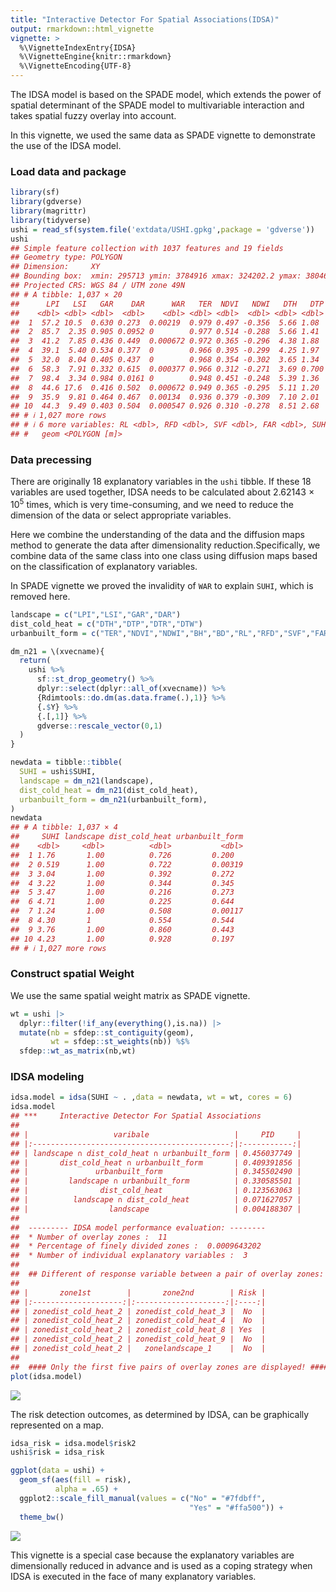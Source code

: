 ```yaml
---
title: "Interactive Detector For Spatial Associations(IDSA)"
output: rmarkdown::html_vignette
vignette: >
  %\VignetteIndexEntry{IDSA}
  %\VignetteEngine{knitr::rmarkdown}
  %\VignetteEncoding{UTF-8}
---
```




The IDSA model is based on the SPADE model, which extends the power of spatial determinant of the SPADE model to multivariable interaction and takes spatial fuzzy overlay into account.

In this vignette, we used the same data as SPADE vignette to demonstrate the use of the IDSA model.

### Load data and package


``` r
library(sf)
library(gdverse)
library(magrittr)
library(tidyverse)
ushi = read_sf(system.file('extdata/USHI.gpkg',package = 'gdverse'))
ushi
## Simple feature collection with 1037 features and 19 fields
## Geometry type: POLYGON
## Dimension:     XY
## Bounding box:  xmin: 295713 ymin: 3784916 xmax: 324202.2 ymax: 3804669
## Projected CRS: WGS 84 / UTM zone 49N
## # A tibble: 1,037 × 20
##      LPI   LSI   GAR    DAR      WAR   TER  NDVI   NDWI   DTH   DTP    DTR   DTW    BH    BD
##    <dbl> <dbl> <dbl>  <dbl>    <dbl> <dbl> <dbl>  <dbl> <dbl> <dbl>  <dbl> <dbl> <dbl> <dbl>
##  1  57.2 10.5  0.630 0.273  0.00219  0.979 0.497 -0.356  5.66 1.08  0.934   1.16 3.16  0.635
##  2  85.7  2.35 0.905 0.0952 0        0.977 0.514 -0.288  5.66 1.41  0.0807  1.57 0.310 0.139
##  3  41.2  7.85 0.436 0.449  0.000672 0.972 0.365 -0.296  4.38 1.88  0.516   2.37 3.99  0.671
##  4  39.1  5.40 0.534 0.377  0        0.966 0.395 -0.299  4.25 1.97  0.442   2.81 4.63  0.634
##  5  32.0  8.04 0.405 0.437  0        0.968 0.354 -0.302  3.65 1.34  0.615   2.55 4.07  0.642
##  6  58.3  7.91 0.332 0.615  0.000377 0.966 0.312 -0.271  3.69 0.700 0.592   2.25 7.91  0.777
##  7  98.4  3.34 0.984 0.0161 0        0.948 0.451 -0.248  5.39 1.36  0.124   3.64 0.216 0.111
##  8  44.6 17.6  0.416 0.502  0.000672 0.949 0.365 -0.295  5.11 1.20  0.926   2.50 6.49  0.747
##  9  35.9  9.81 0.464 0.467  0.00134  0.936 0.379 -0.309  7.10 2.01  1.03    2.75 5.49  0.692
## 10  44.3  9.49 0.403 0.504  0.000547 0.926 0.310 -0.278  8.51 2.68  0.658   3.20 3.27  0.601
## # ℹ 1,027 more rows
## # ℹ 6 more variables: RL <dbl>, RFD <dbl>, SVF <dbl>, FAR <dbl>, SUHI <dbl>,
## #   geom <POLYGON [m]>
```

### Data precessing

There are originally 18 explanatory variables in the `ushi` tibble. If these 18 variables are used together, IDSA needs to be calculated about 2.62143 &times; 10<sup>5</sup> times, which is very time-consuming, and we need to reduce the dimension of the data or select appropriate variables.

Here we combine the understanding of the data and the diffusion maps method to generate the data after dimensionality reduction.Specifically, we combine data of the same class into one class using diffusion maps based on the classification of explanatory variables.

In SPADE vignette we proved the invalidity of `WAR` to explain `SUHI`, which is removed here.


``` r
landscape = c("LPI","LSI","GAR","DAR")
dist_cold_heat = c("DTH","DTP","DTR","DTW")
urbanbuilt_form = c("TER","NDVI","NDWI","BH","BD","RL","RFD","SVF","FAR")

dm_n21 = \(xvecname){
  return(
    ushi %>%
      sf::st_drop_geometry() %>%
      dplyr::select(dplyr::all_of(xvecname)) %>%
      {Rdimtools::do.dm(as.data.frame(.),1)} %>%
      {.$Y} %>%
      {.[,1]} %>%
      gdverse::rescale_vector(0,1)
  )
}

newdata = tibble::tibble(
  SUHI = ushi$SUHI,
  landscape = dm_n21(landscape),
  dist_cold_heat = dm_n21(dist_cold_heat),
  urbanbuilt_form = dm_n21(urbanbuilt_form),
)
newdata
## # A tibble: 1,037 × 4
##     SUHI landscape dist_cold_heat urbanbuilt_form
##    <dbl>     <dbl>          <dbl>           <dbl>
##  1 1.76       1.00          0.726         0.200  
##  2 0.519      1.00          0.722         0.00319
##  3 3.04       1.00          0.392         0.272  
##  4 3.22       1.00          0.344         0.345  
##  5 3.47       1.00          0.216         0.273  
##  6 4.71       1.00          0.225         0.644  
##  7 1.24       1.00          0.508         0.00117
##  8 4.30       1             0.554         0.544  
##  9 3.76       1.00          0.860         0.443  
## 10 4.23       1.00          0.928         0.197  
## # ℹ 1,027 more rows
```

### Construct spatial Weight

We use the same spatial weight matrix as SPADE vignette.


``` r
wt = ushi |>
  dplyr::filter(!if_any(everything(),is.na)) |>
  mutate(nb = sfdep::st_contiguity(geom),
         wt = sfdep::st_weights(nb)) %$%
  sfdep::wt_as_matrix(nb,wt)
```

### IDSA modeling


``` r
idsa.model = idsa(SUHI ~ . ,data = newdata, wt = wt, cores = 6)
idsa.model
## ***     Interactive Detector For Spatial Associations 
## 
## |                   varibale                   |     PID     |
## |:--------------------------------------------:|:-----------:|
## | landscape ∩ dist_cold_heat ∩ urbanbuilt_form | 0.456037749 |
## |       dist_cold_heat ∩ urbanbuilt_form       | 0.409391856 |
## |               urbanbuilt_form                | 0.345502490 |
## |         landscape ∩ urbanbuilt_form          | 0.330585501 |
## |                dist_cold_heat                | 0.123563063 |
## |          landscape ∩ dist_cold_heat          | 0.071627057 |
## |                  landscape                   | 0.004188307 |
## 
##  --------- IDSA model performance evaluation: --------
##  * Number of overlay zones :  11 
##  * Percentage of finely divided zones :  0.0009643202 
##  * Number of individual explanatory variables :  3 
##  
##  ## Different of response variable between a pair of overlay zones:
## 
## |       zone1st        |       zone2nd        | Risk |
## |:--------------------:|:--------------------:|:----:|
## | zonedist_cold_heat_2 | zonedist_cold_heat_3 |  No  |
## | zonedist_cold_heat_2 | zonedist_cold_heat_4 |  No  |
## | zonedist_cold_heat_2 | zonedist_cold_heat_8 | Yes  |
## | zonedist_cold_heat_2 | zonedist_cold_heat_9 |  No  |
## | zonedist_cold_heat_2 |   zonelandscape_1    |  No  |
## 
##  #### Only the first five pairs of overlay zones are displayed! ####
plot(idsa.model)
```

![](../man/figures/idsa/idsa_modeling-1.png)

The risk detection outcomes, as determined by IDSA, can be graphically represented on a map.


``` r
idsa_risk = idsa.model$risk2
ushi$risk = idsa_risk

ggplot(data = ushi) +
  geom_sf(aes(fill = risk),
          alpha = .65) +
  ggplot2::scale_fill_manual(values = c("No" = "#7fdbff",
                                        "Yes" = "#ffa500")) +
  theme_bw()
```

![](../man/figures/idsa/idsa_map-1.png)

This vignette is a special case because the explanatory variables are dimensionally reduced in advance and is used as a coping strategy when IDSA is executed in the face of many explanatory variables.
